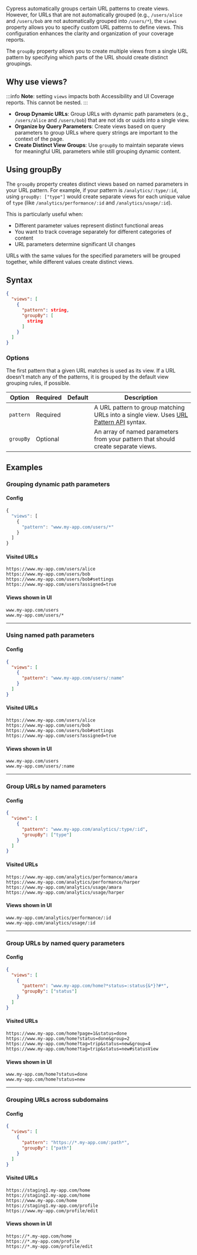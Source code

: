Cypress automatically groups certain URL patterns to create views. However, for URLs that are not automatically grouped (e.g., `/users/alice` and `/users/bob` are not automatically grouped into `/users/*`), the `views` property allows you to specify custom URL patterns to define views. This configuration enhances the clarity and organization of your coverage reports.

The `groupBy` property allows you to create multiple views from a single URL pattern by specifying which parts of the URL should create distinct groupings.

## Why use views?

:::info
**Note**: setting `views` impacts both Accessibility and UI Coverage reports.
This cannot be nested.
:::

- **Group Dynamic URLs**: Group URLs with dynamic path parameters (e.g., `/users/alice` and `/users/bob`) that are not ids or uuids into a single view.
- **Organize by Query Parameters**: Create views based on query parameters to group URLs where query strings are important to the context of the page.
- **Create Distinct View Groups**: Use `groupBy` to maintain separate views for meaningful URL parameters while still grouping dynamic content.

## Using groupBy

The `groupBy` property creates distinct views based on named parameters in your URL pattern. For example, if your pattern is `/analytics/:type/:id`, using `groupBy: ["type"]` would create separate views for each unique value of `type` (like `/analytics/performance/:id` and `/analytics/usage/:id`).

This is particularly useful when:

- Different parameter values represent distinct functional areas
- You want to track coverage separately for different categories of content
- URL parameters determine significant UI changes

URLs with the same values for the specified parameters will be grouped together, while different values create distinct views.

## Syntax

```json
{
  "views": [
    {
      "pattern": string,
      "groupBy": [
        string
      ]
    }
  ]
}
```

### Options

The first pattern that a given URL matches is used as its view. If a URL doesn't match any of the patterns, it is grouped by the default view grouping rules, if possible.

| Option    | Required | Default | Description                                                                                                                                               |
| --------- | -------- | ------- | --------------------------------------------------------------------------------------------------------------------------------------------------------- |
| `pattern` | Required |         | A URL pattern to group matching URLs into a single view. Uses [URL Pattern API](https://developer.mozilla.org/en-US/docs/Web/API/URL_Pattern_API) syntax. |
| `groupBy` | Optional |         | An array of named parameters from your pattern that should create separate views.                                                                         |

## Examples

### Grouping dynamic path parameters

#### Config

```typescript
{
  "views": [
    {
      "pattern": "www.my-app.com/users/*"
    }
  ]
}
```

#### Visited URLs

```
https://www.my-app.com/users/alice
https://www.my-app.com/users/bob
https://www.my-app.com/users/bob#settings
https://www.my-app.com/users?assigned=true
```

#### Views shown in UI

```
www.my-app.com/users
www.my-app.com/users/*
```

---

### Using named path parameters

#### Config

```json
{
  "views": [
    {
      "pattern": "www.my-app.com/users/:name"
    }
  ]
}
```

#### Visited URLs

```
https://www.my-app.com/users/alice
https://www.my-app.com/users/bob
https://www.my-app.com/users/bob#settings
https://www.my-app.com/users?assigned=true
```

#### Views shown in UI

```
www.my-app.com/users
www.my-app.com/users/:name
```

---

### Group URLs by named parameters

#### Config

```json
{
  "views": [
    {
      "pattern": "www.my-app.com/analytics/:type/:id",
      "groupBy": ["type"]
    }
  ]
}
```

#### Visited URLs

```
https://www.my-app.com/analytics/performance/amara
https://www.my-app.com/analytics/performance/harper
https://www.my-app.com/analytics/usage/amara
https://www.my-app.com/analytics/usage/harper
```

#### Views shown in UI

```
www.my-app.com/analytics/performance/:id
www.my-app.com/analytics/usage/:id
```

---

### Group URLs by named query parameters

#### Config

```json
{
  "views": [
    {
      "pattern": "www.my-app.com/home?*status=:status{&*}?#*",
      "groupBy": ["status"]
    }
  ]
}
```

#### Visited URLs

```
https://www.my-app.com/home?page=1&status=done
https://www.my-app.com/home?status=done&group=2
https://www.my-app.com/home?tag=trip&status=new&group=4
https://www.my-app.com/home?tag=trip&status=new#statusView
```

#### Views shown in UI

```
www.my-app.com/home?status=done
www.my-app.com/home?status=new
```

---

### Grouping URLs across subdomains

#### Config

```json
{
  "views": [
    {
      "pattern": "https://*.my-app.com/:path*",
      "groupBy": ["path"]
    }
  ]
}
```

#### Visited URLs

```
https://staging1.my-app.com/home
https://staging2.my-app.com/home
https://www.my-app.com/home
https://staging1.my-app.com/profile
https://www.my-app.com/profile/edit
```

#### Views shown in UI

```
https://*.my-app.com/home
https://*.my-app.com/profile
https://*.my-app.com/profile/edit
```
